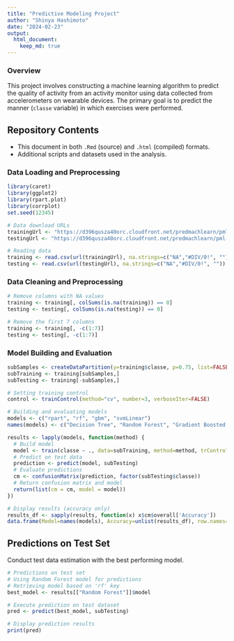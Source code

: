 ```yaml
---
title: "Predictive Modeling Project"
author: "Shinya Hashimoto"
date: "2024-02-23"
output: 
  html_document:
    keep_md: true
---
```


### Overview
This project involves constructing a machine learning algorithm to predict the quality of activity from an activity monitor using data collected from accelerometers on wearable devices. The primary goal is to predict the manner (`classe` variable) in which exercises were performed.

## Repository Contents

- This document in both `.Rmd` (source) and `.html` (compiled) formats.
- Additional scripts and datasets used in the analysis.

### Data Loading and Preprocessing

```r
library(caret)
library(ggplot2)
library(rpart.plot)
library(corrplot)
set.seed(12345)

# Data download URLs
trainingUrl <- "https://d396qusza40orc.cloudfront.net/predmachlearn/pml-training.csv"
testingUrl <- "https://d396qusza40orc.cloudfront.net/predmachlearn/pml-testing.csv"

# Reading data
training <- read.csv(url(trainingUrl), na.strings=c("NA","#DIV/0!", ""))
testing <- read.csv(url(testingUrl), na.strings=c("NA","#DIV/0!", ""))
```

### Data Cleaning and Preprocessing

```r
# Remove columns with NA values
training <- training[, colSums(is.na(training)) == 0]
testing <- testing[, colSums(is.na(testing)) == 0]

# Remove the first 7 columns
training <- training[, -c(1:7)]
testing <- testing[, -c(1:7)]
```

### Model Building and Evaluation

```r
subSamples <- createDataPartition(y=training$classe, p=0.75, list=FALSE)
subTraining <- training[subSamples,]
subTesting <- training[-subSamples,]

# Setting training control
control <- trainControl(method="cv", number=3, verboseIter=FALSE)

# Building and evaluating models
models <- c("rpart", "rf", "gbm", "svmLinear")
names(models) <- c("Decision Tree", "Random Forest", "Gradient Boosted Trees", "SVM")

results <- lapply(models, function(method) {
  # Build model
  model <- train(classe ~ ., data=subTraining, method=method, trControl=control, tuneLength=1)
  # Predict on test data
  prediction <- predict(model, subTesting)
  # Evaluate predictions
  cm <- confusionMatrix(prediction, factor(subTesting$classe))
  # Return confusion matrix and model
  return(list(cm = cm, model = model))
})

# Display results (accuracy only)
results_df <- sapply(results, function(x) x$cm$overall['Accuracy'])
data.frame(Model=names(models), Accuracy=unlist(results_df), row.names=NULL)
```

## Predictions on Test Set
Conduct test data estimation with the best performing model.

```r
# Predictions on test set
# Using Random Forest model for predictions
# Retrieving model based on 'rf' key
best_model <- results[["Random Forest"]]$model

# Execute prediction on test dataset
pred <- predict(best_model, subTesting)

# Display prediction results
print(pred)
```
